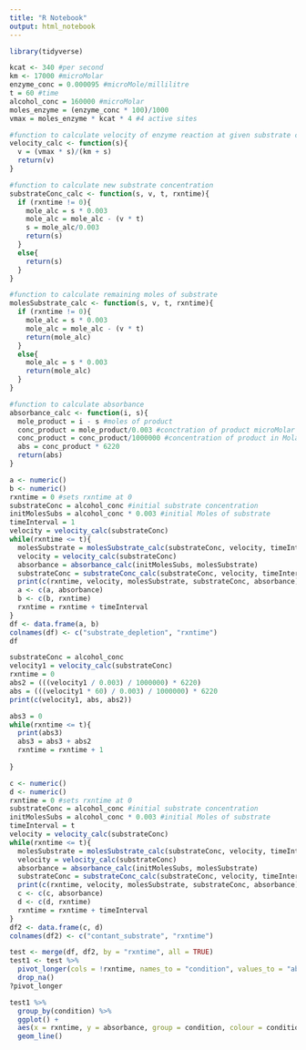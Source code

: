 ```yaml
---
title: "R Notebook"
output: html_notebook
---
```

```r
library(tidyverse)
```

```r
kcat <- 340 #per second
km <- 17000 #microMolar
enzyme_conc = 0.000095 #microMole/millilitre
t = 60 #time
alcohol_conc = 160000 #microMolar
moles_enzyme = (enzyme_conc * 100)/1000 
vmax = moles_enzyme * kcat * 4 #4 active sites
```

```r
#function to calculate velocity of enzyme reaction at given substrate concentration
velocity_calc <- function(s){
  v = (vmax * s)/(km + s)
  return(v)
}

#function to calculate new substrate concentration
substrateConc_calc <- function(s, v, t, rxntime){
  if (rxntime != 0){
    mole_alc = s * 0.003
    mole_alc = mole_alc - (v * t)
    s = mole_alc/0.003
    return(s)
  }
  else{
    return(s)
  }
}

#function to calculate remaining moles of substrate
molesSubstrate_calc <- function(s, v, t, rxntime){
  if (rxntime != 0){
    mole_alc = s * 0.003
    mole_alc = mole_alc - (v * t)
    return(mole_alc)
  }
  else{
    mole_alc = s * 0.003
    return(mole_alc)
  }
}

#function to calculate absorbance
absorbance_calc <- function(i, s){
  mole_product = i - s #moles of product
  conc_product = mole_product/0.003 #conctration of product microMolar
  conc_product = conc_product/1000000 #concentration of product in Molar
  abs = conc_product * 6220
  return(abs)
}
```


```r
a <- numeric()
b <- numeric()
rxntime = 0 #sets rxntime at 0
substrateConc = alcohol_conc #initial substrate concentration
initMolesSubs = alcohol_conc * 0.003 #initial Moles of substrate
timeInterval = 1
velocity = velocity_calc(substrateConc)
while(rxntime <= t){
  molesSubstrate = molesSubstrate_calc(substrateConc, velocity, timeInterval, rxntime) #moles of substrate remaining
  velocity = velocity_calc(substrateConc)
  absorbance = absorbance_calc(initMolesSubs, molesSubstrate)
  substrateConc = substrateConc_calc(substrateConc, velocity, timeInterval, rxntime)
  print(c(rxntime, velocity, molesSubstrate, substrateConc, absorbance))
  a <- c(a, absorbance)
  b <- c(b, rxntime)
  rxntime = rxntime + timeInterval
}
df <- data.frame(a, b)
colnames(df) <- c("substrate_depletion", "rxntime")
df
```
```r
substrateConc = alcohol_conc
velocity1 = velocity_calc(substrateConc)
rxntime = 0
abs2 = (((velocity1 / 0.003) / 1000000) * 6220)
abs = (((velocity1 * 60) / 0.003) / 1000000) * 6220
print(c(velocity1, abs, abs2))

abs3 = 0
while(rxntime <= t){
  print(abs3)
  abs3 = abs3 + abs2
  rxntime = rxntime + 1
  
}


```
```r
c <- numeric()
d <- numeric()
rxntime = 0 #sets rxntime at 0
substrateConc = alcohol_conc #initial substrate concentration
initMolesSubs = alcohol_conc * 0.003 #initial Moles of substrate
timeInterval = t
velocity = velocity_calc(substrateConc)
while(rxntime <= t){
  molesSubstrate = molesSubstrate_calc(substrateConc, velocity, timeInterval, rxntime) #moles of substrate remaining
  velocity = velocity_calc(substrateConc)
  absorbance = absorbance_calc(initMolesSubs, molesSubstrate)
  substrateConc = substrateConc_calc(substrateConc, velocity, timeInterval, rxntime)
  print(c(rxntime, velocity, molesSubstrate, substrateConc, absorbance))
  c <- c(c, absorbance)
  d <- c(d, rxntime)
  rxntime = rxntime + timeInterval
}
df2 <- data.frame(c, d)
colnames(df2) <- c("contant_substrate", "rxntime")
```

```r
test <- merge(df, df2, by = "rxntime", all = TRUE)
test1 <- test %>%
  pivot_longer(cols = !rxntime, names_to = "condition", values_to = "absorbance") %>%
  drop_na()
?pivot_longer
```
```r
test1 %>%
  group_by(condition) %>% 
  ggplot() +
  aes(x = rxntime, y = absorbance, group = condition, colour = condition) +
  geom_line()
  
```


